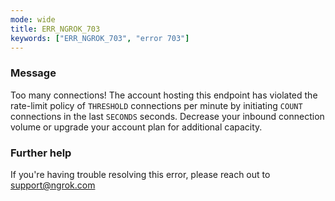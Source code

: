 ```yaml
---
mode: wide
title: ERR_NGROK_703
keywords: ["ERR_NGROK_703", "error 703"]
---
```



### Message

Too many connections! The account hosting this endpoint has violated the rate-limit policy of `THRESHOLD` connections per minute by initiating `COUNT` connections in the last `SECONDS` seconds. Decrease your inbound connection volume or upgrade your account plan for additional capacity.

<ErrorDetails />

### Further help

If you're having trouble resolving this error, please reach out to [support@ngrok.com](mailto:support@ngrok.com?subject=Help%20with%20ERR_NGROK_703)
